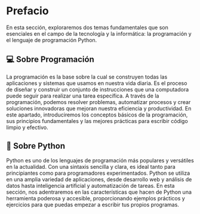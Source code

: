 # Prefacio

En esta sección, exploraremos dos temas fundamentales que son esenciales en el campo de la tecnología y la informática: la programación y el lenguaje de programación Python.

## 💻 Sobre Programación

La programación es la base sobre la cual se construyen todas las aplicaciones y sistemas que usamos en nuestra vida diaria. Es el proceso de diseñar y construir un conjunto de instrucciones que una computadora puede seguir para realizar una tarea específica. A través de la programación, podemos resolver problemas, automatizar procesos y crear soluciones innovadoras que mejoran nuestra eficiencia y productividad. En este apartado, introduciremos los conceptos básicos de la programación, sus principios fundamentales y las mejores prácticas para escribir código limpio y efectivo.

## 🐍 Sobre Python

Python es uno de los lenguajes de programación más populares y versátiles en la actualidad. Con una sintaxis sencilla y clara, es ideal tanto para principiantes como para programadores experimentados. Python se utiliza en una amplia variedad de aplicaciones, desde desarrollo web y análisis de datos hasta inteligencia artificial y automatización de tareas. En esta sección, nos adentraremos en las características que hacen de Python una herramienta poderosa y accesible, proporcionando ejemplos prácticos y ejercicios para que puedas empezar a escribir tus propios programas.

